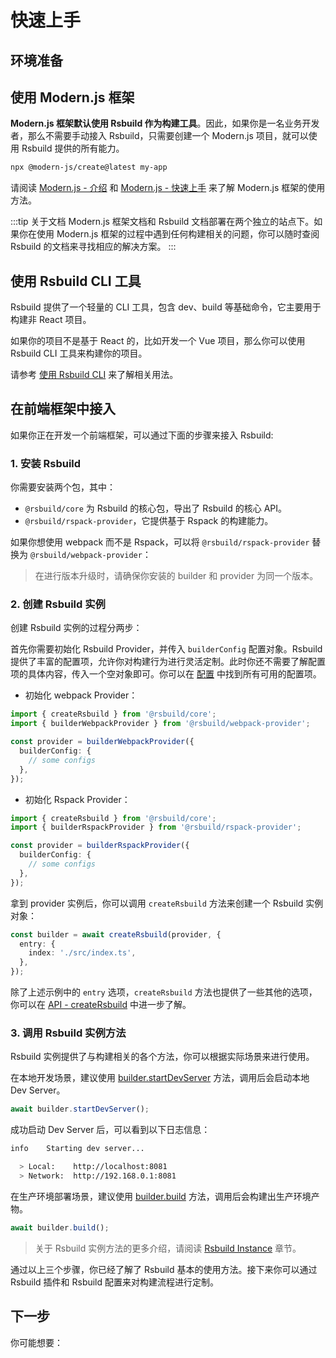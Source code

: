# 快速上手

## 环境准备


<NodeVersion />

## 使用 Modern.js 框架

**Modern.js 框架默认使用 Rsbuild 作为构建工具**。因此，如果你是一名业务开发者，那么不需要手动接入 Rsbuild，只需要创建一个 Modern.js 项目，就可以使用 Rsbuild 提供的所有能力。

```bash
npx @modern-js/create@latest my-app
```

请阅读 [Modern.js - 介绍](https://modernjs.dev/guides/get-started/introduction.html) 和 [Modern.js - 快速上手](https://modernjs.dev/guides/get-started/quick-start.html) 来了解 Modern.js 框架的使用方法。

:::tip 关于文档
Modern.js 框架文档和 Rsbuild 文档部署在两个独立的站点下。如果你在使用 Modern.js 框架的过程中遇到任何构建相关的问题，你可以随时查阅 Rsbuild 的文档来寻找相应的解决方案。
:::

## 使用 Rsbuild CLI 工具

Rsbuild 提供了一个轻量的 CLI 工具，包含 dev、build 等基础命令，它主要用于构建非 React 项目。

如果你的项目不是基于 React 的，比如开发一个 Vue 项目，那么你可以使用 Rsbuild CLI 工具来构建你的项目。

请参考 [使用 Rsbuild CLI](/guide/basic/builder-cli) 来了解相关用法。

## 在前端框架中接入

如果你正在开发一个前端框架，可以通过下面的步骤来接入 Rsbuild:

### 1. 安装 Rsbuild

你需要安装两个包，其中：

- `@rsbuild/core` 为 Rsbuild 的核心包，导出了 Rsbuild 的核心 API。
- `@rsbuild/rspack-provider`，它提供基于 Rspack 的构建能力。


<PackageManagerTabs command="add @rsbuild/core @rsbuild/rspack-provider -D" />

如果你想使用 webpack 而不是 Rspack，可以将 `@rsbuild/rspack-provider` 替换为 `@rsbuild/webpack-provider`：

> 在进行版本升级时，请确保你安装的 builder 和 provider 为同一个版本。

### 2. 创建 Rsbuild 实例

创建 Rsbuild 实例的过程分两步：

首先你需要初始化 Rsbuild Provider，并传入 `builderConfig` 配置对象。Rsbuild 提供了丰富的配置项，允许你对构建行为进行灵活定制。此时你还不需要了解配置项的具体内容，传入一个空对象即可。你可以在 [配置](/config/) 中找到所有可用的配置项。

- 初始化 webpack Provider：

```ts
import { createRsbuild } from '@rsbuild/core';
import { builderWebpackProvider } from '@rsbuild/webpack-provider';

const provider = builderWebpackProvider({
  builderConfig: {
    // some configs
  },
});
```

- 初始化 Rspack Provider：

```ts
import { createRsbuild } from '@rsbuild/core';
import { builderRspackProvider } from '@rsbuild/rspack-provider';

const provider = builderRspackProvider({
  builderConfig: {
    // some configs
  },
});
```

拿到 provider 实例后，你可以调用 `createRsbuild` 方法来创建一个 Rsbuild 实例对象：

```ts
const builder = await createRsbuild(provider, {
  entry: {
    index: './src/index.ts',
  },
});
```

除了上述示例中的 `entry` 选项，`createRsbuild` 方法也提供了一些其他的选项，你可以在 [API - createRsbuild](/api/javascript-api/builder-core.html#createbuilder) 中进一步了解。

### 3. 调用 Rsbuild 实例方法

Rsbuild 实例提供了与构建相关的各个方法，你可以根据实际场景来进行使用。

在本地开发场景，建议使用 [builder.startDevServer](/api/javascript-api/builder-instance.html#builder-startdevserver) 方法，调用后会启动本地 Dev Server。

```ts
await builder.startDevServer();
```

成功启动 Dev Server 后，可以看到以下日志信息：

```bash
info    Starting dev server...

  > Local:    http://localhost:8081
  > Network:  http://192.168.0.1:8081
```

在生产环境部署场景，建议使用 [builder.build](/api/javascript-api/builder-instance.html#builder-build) 方法，调用后会构建出生产环境产物。

```ts
await builder.build();
```

> 关于 Rsbuild 实例方法的更多介绍，请阅读 [Rsbuild Instance](/api/javascript-api/builder-instance.html) 章节。

通过以上三个步骤，你已经了解了 Rsbuild 基本的使用方法。接下来你可以通过 Rsbuild 插件和 Rsbuild 配置来对构建流程进行定制。

## 下一步

你可能想要：


<NextSteps>
  <Step
    href="/guide/start/glossary.html"
    title="名词解释"
    description="了解 Rsbuild 相关的概念"
  />
  <Step
    href="/guide/start/features.html"
    title="功能导航"
    description="了解 Rsbuild 提供的所有功能"
  />
  <Step
    href="/config/index.html"
    title="查阅配置"
    description="查看详细的配置文档"
  />
</NextSteps>
